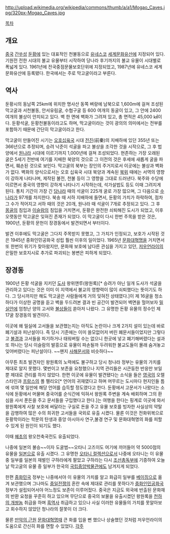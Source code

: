 http://upload.wikimedia.org/wikipedia/commons/thumb/a/a1/Mogao_Caves.jpg/320px-Mogao_Caves.jpg

[[목차]]
== 개요 ==
[[중국]] [[간쑤성]] [[둔황]]에 있는 대표적인 천불동으로 [[유네스코]] [[세계문화유산]]에 지정되어 있다. 기원전 전한 시대의 불교 유물부터 시작하여 당나라 후기까지의 불교 유물이 시대별로 폭넓게 있다. 1961년에 전국중점문물보호단위에 지정되었고, 1987년에 유네스코 세계문화유산에 등록됐다. 한국에서는 주로 막고굴이라고 부른다.
== 역사 ==
둔황시의 동남쪽 25km에 위치한 명사산 동쪽 벼랑에 남북으로 1,600m에 걸쳐 조성된 막고굴과 서천불동, 안서유림굴, 수협구굴 등 600 여개의 동굴이 있고, 그 안에 2400 여개의 불상이 안치되고 있다. 벽 한 면에 벽화가 그려져 있고, 총 면적은 45,000 ㎢이다. 둔황석굴, 둔황천불동이라고도 하며, 막고굴이라는 것이 광의의 의미에서는 전부를 포함하기 때문에 간단히 막고굴이라고 한다.

막고굴이 만들어진 시기는 [[오호십육국]] 시대 [[전진]](前秦)의 지배하에 있던 355년 또는 366년으로 추정되며, 승려 낙준이 석굴을 파고 불상을 조각한 것을 시작으로, 그 후 법양에서 [[원나라]] 시대에 이르기까지 1,000년에 걸쳐 조성되었다. 현존하는 가장 오래된 굴은 5세기 전반에 여기를 지배한 북양의 것으로 그 이전의 것은 후세에 새롭게 굴을 파면서, 훼손된 것으로 보인다. 막고굴의 북부는 장인의 주거지로서 이곳에는 불상과 벽화가 없다. 벽화의 양식으로서는 오호 십육국 시대 북양과 계속된 [[북위]] 때에는 서역의 영향이 강하게 나타나며, 제작된 불전, 천불 등이 그 영향을 그대로 드러낸다. 북주와 수당에 이르면서 중국의 영향이 강하게 나타나기 시작하는데, 석가설법도 등도 이때 그려지게 된다. 통치 기간이 가장 긴 [[당나라]] 때의 석굴이 225개 굴로 가장 많으며, 그 다음으로 [[수나라]]가 97개를 차지한다. 북송 때 서하 지배하에 들면서, 둔황의 가치가 하락하여, 점차 그 수가 적어지고 서하 때의 것은 20개, 원나라 때 석굴이 7개로 추정되고 있다. 그 후 [[몽골]]의 침입과 [[이슬람]]의 침입을 거치면서, 둔황은 완전한 쇠퇴해진 도시가 되었고, 이후 오랫동안 막고굴은 잊혀진 존재가 되었다. 이 막고굴이 다시 한번 주목을 받은 것은, 1900년, 둔황의 문헌이 장경동에서 발견되면서 부터이다.

발견 이후에도 막고굴은 그다지 주목받지 못했고, 그 가치가 인정되고, 보호가 시작된 것은 1945년 중화인민공화국 성립 훨씬 이후의 일이었다. 1965년 [[문화대혁명]]을 거치면서 또 한번의 위기가 찾아왔지만, 문화재 보호에 남다른 관심을 가지고 있던, [[저우언라이]]의 은밀한 보호지시로 추가로 파괴되는 봉변은 피하게 되었다.
== 장경동 ==
1900년 돈황 석굴을 지키던 [[도사]] 왕위앤루(왕원록)[* 승려가 아닌 일개 도사가 석굴을 관리하고 있다는 것은 이미 이 지역에서 불교의 영향력이 많이 쇠퇴했다는 뜻이기도 하다. 그 당시까지만 해도 막고굴은 사람들에게 거의 잊혀진 상태였다.]이 제 16굴을 청소하다가 이상한 공명을 듣고 벽을 두드려본 결과 빈 공간이 발견되어 벽면을 헐어보자 [[밀실]]안에 엄청난 양의 고서와 [[불상]]들이 쏟아저 나왔다. 그 유명한 돈황 유물의 정수인 제 17굴 장경동의 발견이다.

이곳에 왜 밀실에 고서들을 보관했는지는 아직도 논란이나 크게 2가지 설이 있는데 바로 폐기설과 피난설이다. 즉 당시 기준에는 이미 쓸모없어저 버린 폐문서들이었지만 그렇다고 [[불경]]과 고서들을 파기하거나 태워버릴 수는 없으니 한곳에 넣고 폐기해버렸다는 설과 또 하나는 당시 이슬람의 발흥으로 유물이 파손될까 두려워한 불교도들이 몰래 숨겨놓고 잊어버렸다는 피난설이다. ~~왠지 [[사해문서]]와 비슷하다~~

아무튼 최초 발견자인 왕원록의 노력에도 불구하고 당시 청나라 정부는 유물의 가치를 제대로 알지 못했다. 몇번이고 보존을 요청했으나 지역 관리들은 시큰둥한 반응만 보일 뿐 제대로 관리를 하지 않았다. 한편 이곳에 유물이 발견됐다는 소식을 들은 [[영국]]의 오렐 스타인과 [[프랑스]]의 폴 펠리오[* 언어의 귀재였다고 하며 머무르는 도시마다 현지인들 틈에 섞여 몇 일만에 해당 언어를 습득할 정도였다고 한다. 둔황에서 고문서가 나왔다는 소식에 둔황에서 머물며 중국어를 순식간에 익혀서 왕원록 주변을 계속 배회하며 그의 환심을 사서 푼돈을 주고 문서들을 구입했다고 한다.]는 여행을 한다는 핑계로 이곳에 와서 왕원록에게 사찰 보호에 써달라는 구실로 돈을 주고 유물 보호를 빙자한 사실상의 약탈을 감행하여 많은 수의 희귀한 고서들을 국외로 유출 시켰다. 물론 이것은 전화위복으로 둔황학이라는 학문의 탄생과 중앙 아시아사 연구,불경 연구 및 문화대혁명의 화를 피할 수 있게 된 원인이 되기도 했다. 

이때 [[혜초]]의 왕오천축국전도 유출되었다.

나중에 일본의 불승~~이자 도굴범~~오타니 고즈이도 여기에 끼어들어 약 5000점의 유물을 [[일본]]으로 유출 시켰다. 그 유명한 [[오타니 컬렉션]]으로서 나중에 오타니는 이 유물 중 일부를 일본의 재벌인 구하라에게 팔았고 구하라는 다시 [[조선총독부]]에 기증하여 오늘날 막고굴의 유물 중 일부가 한국의 [[국립중앙박물관]]에도 남겨지게 되었다.

한편 [[중화민국]] 정부는 나중에서야 이 유물의 가치를 알고 화급히 일부를 [[베이징]]으로 옮겨 보관했으며 그나마도 [[중일전쟁]]의 혼란 속에 제대로 관리를 못하다가 [[중화인민공화국]] 정부가 설립되어서야 어느정도 보존이 이루어젔다. 중국은 지금도 외국에 반출된 문화재의 반환 요청을 꾸준히 하고 있으며 무단으로 중국의 보물을 유출시켰던 왕원록을 [[천하의 개쌍놈]] 취급을 하며 [[흑역사]] 취급하고 있으나 사실 이러한 유물들의 가치를 못알아보고 회수하지 않았던 청나라의 잘못이 더 크다.  

물론 [[만악의 근원]] [[문화대혁명]]때 큰 화를 입을 뻔 했으나 상술했던 것처럼 저우언라이의 도움으로 간신히 화를 면할 수 있었다.
[[각주]]
